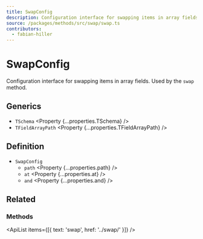 ```yaml
---
title: SwapConfig
description: Configuration interface for swapping items in array fields.
source: /packages/methods/src/swap/swap.ts
contributors:
  - fabian-hiller
---
```



# SwapConfig

Configuration interface for swapping items in array fields. Used by the `swap` method.

## Generics

- `TSchema` <Property {...properties.TSchema} />
- `TFieldArrayPath` <Property {...properties.TFieldArrayPath} />

## Definition

- `SwapConfig`
  - `path` <Property {...properties.path} />
  - `at` <Property {...properties.at} />
  - `and` <Property {...properties.and} />

## Related

### Methods

<ApiList items={[{ text: 'swap', href: '../swap/' }]} />
